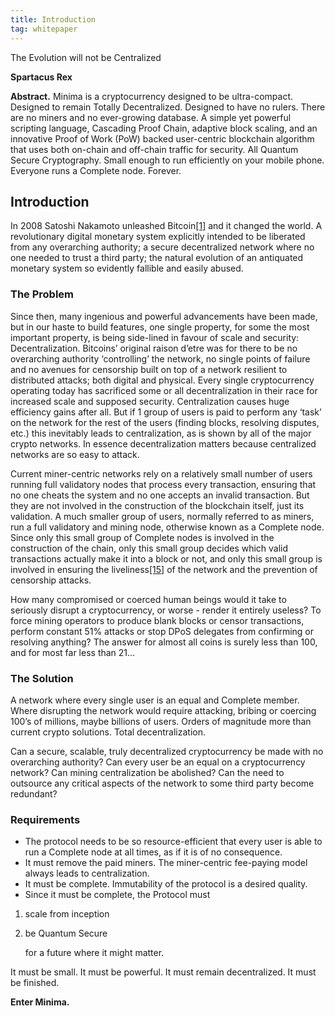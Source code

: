 ```yaml
---
title: Introduction
tag: whitepaper
---
```


The Evolution will not be Centralized

**Spartacus Rex**
 
**Abstract.** Minima is a cryptocurrency designed to be ultra-compact. Designed to remain Totally Decentralized. Designed to have no rulers. There are no miners and no ever-growing database. A simple yet powerful scripting language, Cascading Proof Chain, adaptive block scaling, and an innovative Proof of Work (PoW) backed user-centric blockchain algorithm that uses both on-chain and off-chain traffic for security. All Quantum Secure Cryptography. Small enough to run efficiently on your mobile phone. Everyone runs a Complete node. Forever.

## Introduction

In 2008 Satoshi Nakamoto unleashed Bitcoin[[1]](/docs/core/minimawhitepaper/specialthanksto) and it changed the world. A revolutionary digital monetary system explicitly intended to be liberated from any overarching authority; a secure decentralized network where no one needed to trust a third party; the natural evolution of an antiquated monetary system so evidently fallible and easily abused.
 
### The Problem
 
Since then, many ingenious and powerful advancements have been made, but in our haste to build features, one single property, for some the most important property, is being side-lined in favour of scale and security: Decentralization. Bitcoins’ original raison d’etre was for there to be no overarching authority ‘controlling’ the network, no single points of failure and no avenues for censorship built on top of a network resilient to distributed attacks; both digital and physical. Every single cryptocurrency operating today has sacrificed some or all decentralization in their race for increased scale and supposed security. Centralization causes huge efficiency gains after all. But if 1 group of users is paid to perform any ‘task’ on the network for the rest of the users (finding blocks, resolving disputes, etc.) this inevitably leads to centralization, as is shown by all of the major crypto networks. In essence decentralization matters because centralized networks are so easy to attack.

Current miner-centric networks rely on a relatively small number of users running full validatory nodes that process every transaction, ensuring that no one cheats the system and no one accepts an invalid transaction. But they are not involved in the construction of the blockchain itself, just its validation. A much smaller group of users, normally referred to as miners, run a full validatory and mining node, otherwise known as a Complete node. Since only this small group of Complete nodes is involved in the construction of the chain, only this small group decides which valid transactions actually make it into a block or not, and only this small group is involved in ensuring the liveliness[[15]](/docs/core/minimawhitepaper/specialthanksto) of the network and the prevention of censorship attacks. 

How many compromised or coerced human beings would it take to seriously disrupt a cryptocurrency, or worse - render it entirely useless?  To force mining operators to produce blank blocks or censor transactions, perform constant 51% attacks or stop DPoS delegates from confirming or resolving anything? The answer for almost all coins is surely less than 100, and for most far less than 21...
 
        	
### The Solution
 
A network where every single user is an equal and Complete member. Where disrupting the network would require attacking, bribing or coercing 100’s of millions, maybe billions of users. Orders of magnitude more than current crypto solutions. Total decentralization.

Can a secure, scalable, truly decentralized cryptocurrency be made with no overarching authority? Can every user be an equal on a cryptocurrency network? Can mining centralization be abolished? Can the need to outsource any critical aspects of the network to some third party become redundant?
 
### Requirements
 
- The protocol needs to be so resource-efficient that every user is able to run a Complete node at all times, as if it is of no consequence.
- It must remove the paid miners. The miner-centric fee-paying model always leads to centralization.
- It must be complete. Immutability of the protocol is a desired quality.
- Since it must be complete, the Protocol must
 
1. scale from inception
2. be Quantum Secure
 
    for a future where it might matter.
 
It must be small. It must be powerful. It must remain decentralized. It must be finished.
 
**Enter Minima.**




